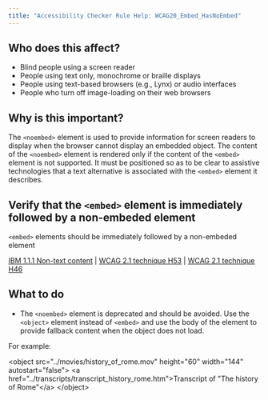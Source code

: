 ```yaml
---
title: "Accessibility Checker Rule Help: WCAG20_Embed_HasNoEmbed"
---
```


<div className="toolHelp">
<Row>
<Column colLg={5} colMd={3} colSm={4} className="toolLeft">

## Who does this affect?

 * Blind people using a screen reader
 * People using text only, monochrome or braille displays
 * People using text-based browsers (e.g., Lynx) or audio interfaces
 * People who turn off image-loading on their web browsers

## Why is this important?

The `<noembed>` element is used to provide information for screen readers to display when the browser cannot display an embedded object. The content of the `<noembed>` element is rendered only if the content of the `<embed>` element is not supported. It must be positioned so as to be clear to assistive technologies that a text alternative is associated with the `<embed>` element it describes.

</Column>
<Column colLg={11} colMd={5} colSm={4} className="toolMain">

<div id="locLevel"></div>

## Verify that the `<embed>` element is immediately followed by a non-embeded element
`<embed>` elements should be immediately followed by a non-embeded element

[IBM 1.1.1 Non-text content](http://www.ibm.com/able/guidelines/ci162/non_text_content.html) | [WCAG 2.1 technique H53](https://www.w3.org/WAI/WCAG21/Techniques/html/H53) | [WCAG 2.1 technique H46](https://www.w3.org/WAI/WCAG21/Techniques/html/H46.html)

<div id="locSnippet"></div>

## What to do

 * The `<noembed>` element is deprecated and should be avoided. Use the `<object>` element instead of `<embed>` and use the body of the element to provide fallback content when the object does not load.

  For example:

<CodeSnippet type="multi" light={true}> &lt;object src="../movies/history_of_rome.mov" height="60" width="144" autostart="false"&gt;
         &lt;a href="../transcripts/transcript_history_rome.htm"&gt;Transcript of "The history of Rome"&lt;/a&gt;
 &lt;/object&gt;
 </CodeSnippet>

</Column>
</Row>
</div>
